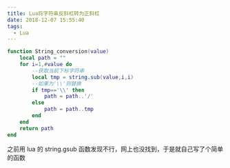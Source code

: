 ```yaml
---
title: Lua将字符串反斜杠转为正斜杠
date: 2018-12-07 15:55:40
tags:
  - Lua
---
```


```lua
function String_conversion(value)
	local path = ""
	for i=1,#value do
        --获取当前下标字符串
		local tmp = string.sub(value,i,i)
        --如果为'\\'则替换
		if tmp=='\\' then
			path = path..'/'
		else
			path = path..tmp
		end
	end
	return path
end
```

之前用 lua 的 string.gsub 函数发现不行，网上也没找到，于是就自己写了个简单的函数

